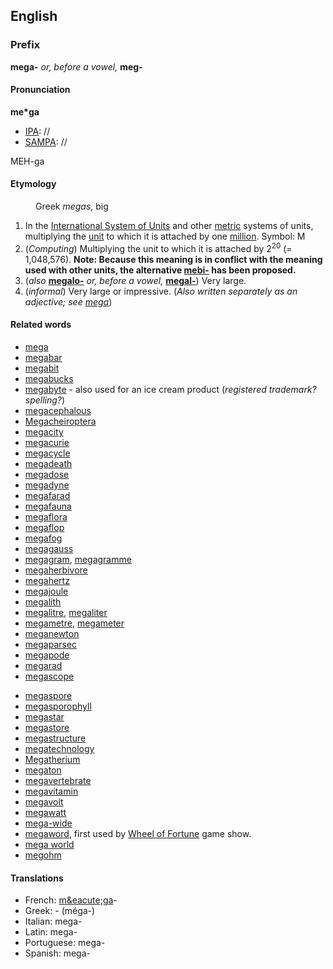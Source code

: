 ==English==
===Prefix===
'''mega-''' ''or, before a vowel,'' '''meg-'''

====Pronunciation====

'''me*ga'''
*[[IPA]]: //
*[[SAMPA]]: //
MEH-ga

====Etymology====
:Greek ''megas'', big

#In the [[International System of Units]] and other [[metric]] systems of units, multiplying the [[unit]] to which it is attached by one [[million]].  Symbol: M
#(''Computing'') Multiplying the unit to which it is attached by 2<sup>20</sup> (= 1,048,576).  '''Note: Because this meaning is in conflict with the meaning used with other units, the alternative [[mebi-]] has been proposed.'''
#(''also'' '''[[megalo-]]''' ''or, before a vowel,'' '''[[megal-]]''') Very large.
#(''informal'') Very large or impressive.  (''Also written separately as an adjective; see [[mega]]'')

====Related words====
*[[mega]]
*[[megabar]]
*[[megabit]]
*[[megabucks]]
*[[megabyte]] - also used for an ice cream product (''registered trademark?  spelling?'')
*[[megacephalous]]
*[[Megacheiroptera]]
*[[megacity]]
*[[megacurie]]
*[[megacycle]]
*[[megadeath]]
*[[megadose]]
*[[megadyne]]
*[[megafarad]]
*[[megafauna]]
*[[megaflora]]
*[[megaflop]]
*[[megafog]]
*[[megagauss]]
*[[megagram]], [[megagramme]]
*[[megaherbivore]]
*[[megahertz]]
*[[megajoule]]
*[[megalith]]
*[[megalitre]], [[megaliter]]
*[[megametre]], [[megameter]]
*[[meganewton]]
*[[megaparsec]]
*[[megapode]]
*[[megarad]]
*[[megascope]]
<!-- *[[megaspeed]] is this different from "mega speed", which I have moved to "mega" ? -->
*[[megaspore]]
*[[megasporophyll]]
*[[megastar]]
*[[megastore]]
*[[megastructure]]
*[[megatechnology]]
*[[Megatherium]]
*[[megaton]]
*[[megavertebrate]]
*[[megavitamin]]
*[[megavolt]]
*[[megawatt]]
*[[mega-wide]]
*[[megaword]], first used by [[en:Wheel of Fortune|Wheel of Fortune]] game show.
*[[mega world]]
*[[megohm]]

====Translations====
*French: [[m&eacute;ga]]-
*Greek: [[ ]]- (m&eacute;ga-)
*Italian: mega-
*Latin: mega-
*Portuguese: mega-
*Spanish: mega-